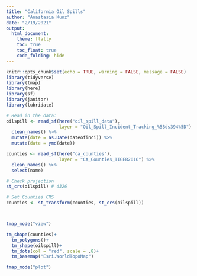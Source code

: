 ```yaml
---
title: "California Oil Spills"
author: "Anastasia Kunz"
date: "2/19/2021"
output: 
  html_document:
    theme: flatly
    toc: true
    toc_float: true
    code_folding: hide 
---
```


```r
knitr::opts_chunk$set(echo = TRUE, warning = FALSE, message = FALSE)
library(tidyverse)
library(tmap)
library(here)
library(sf)
library(janitor)
library(lubridate)
```


```r
# Read in the data:
oilspill <- read_sf(here("oil_spill_data"),
                    layer = "Oil_Spill_Incident_Tracking_%5Bds394%5D") %>% 
  clean_names() %>% 
  mutate(date = as.Date(dateofinci)) %>% 
  mutate(date = ymd(date))

counties <- read_sf(here("ca_counties"),
                    layer = "CA_Counties_TIGER2016") %>% 
  clean_names() %>% 
  select(name)

# Check projection
st_crs(oilspill) # 4326

# Set Counties CRS
counties <- st_transform(counties, st_crs(oilspill))



tmap_mode("view")

tm_shape(counties)+
  tm_polygons()+
  tm_shape(oilspill)+
  tm_dots(col = "red", scale = .8)+
  tm_basemap("Esri.WorldTopoMap")


```


```r
tmap_mode("plot")



```





